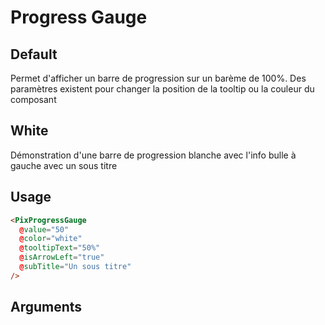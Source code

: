 
<Meta title="Others/Progress Gauge" component="PixProgressGauge" argTypes={stories.argTypes} />

# Progress Gauge

## Default

Permet d'afficher un barre de progression sur un barème de 100%. Des paramètres existent pour changer la position de la tooltip ou la couleur du composant

<Canvas>
  <Story name="Default" story={stories.Default} height={60} />
</Canvas>

## White

Démonstration d'une barre de progression blanche avec l'info bulle à gauche avec un sous titre

<Canvas>
  <Story name="White" story={stories.whiteProgressGauge} height={100} />
</Canvas>

## Usage

```html
<PixProgressGauge
  @value="50"
  @color="white"
  @tooltipText="50%"
  @isArrowLeft="true"
  @subTitle="Un sous titre"
/>
```

## Arguments

<ArgsTable story="Default" />
